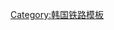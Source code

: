 {{鐵道路線|
| 模板名稱 = 光阳港线
| 名稱 = [[光阳港线]]
| 代表色 = #0066b3
| 背景顏色 = #ffffff
| 車站列表 = [[黄吉站|黄吉]] - [[光阳港站|光阳港]]}}<noinclude>
[[Category:韩国铁路模板]]

</noinclude>